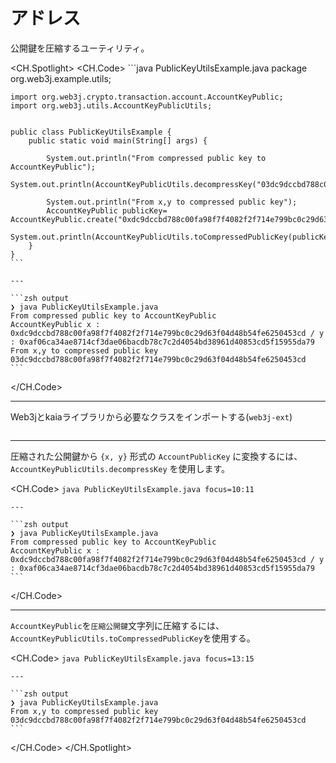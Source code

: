 # アドレス

公開鍵を圧縮するユーティリティ。

<CH.Spotlight>
  <CH.Code>
    ```java PublicKeyUtilsExample.java
    package org.web3j.example.utils;

    import org.web3j.crypto.transaction.account.AccountKeyPublic;
    import org.web3j.utils.AccountKeyPublicUtils;


    public class PublicKeyUtilsExample {
        public static void main(String[] args) {

            System.out.println("From compressed public key to AccountKeyPublic");
            System.out.println(AccountKeyPublicUtils.decompressKey("03dc9dccbd788c00fa98f7f4082f2f714e799bc0c29d63f04d48b54fe6250453cd"));

            System.out.println("From x,y to compressed public key");
            AccountKeyPublic publicKey= AccountKeyPublic.create("0xdc9dccbd788c00fa98f7f4082f2f714e799bc0c29d63f04d48b54fe6250453cd","0xaf06ca34ae8714cf3dae06bacdb78c7c2d4054bd38961d40853cd5f15955da79");
            System.out.println(AccountKeyPublicUtils.toCompressedPublicKey(publicKey.getPublicKey()));
        }
    }
    ```

    ---

    ```zsh output
    ❯ java PublicKeyUtilsExample.java
    From compressed public key to AccountKeyPublic
    AccountKeyPublic x : 0xdc9dccbd788c00fa98f7f4082f2f714e799bc0c29d63f04d48b54fe6250453cd / y : 0xaf06ca34ae8714cf3dae06bacdb78c7c2d4054bd38961d40853cd5f15955da79
    From x,y to compressed public key
    03dc9dccbd788c00fa98f7f4082f2f714e799bc0c29d63f04d48b54fe6250453cd
    ```
  </CH.Code>

  ---

  Web3jとkaiaライブラリから必要なクラスをインポートする(`web3j-ext`)

  ```java PublicKeyUtilsExample.java focus=1:4
  ```

  ---

  圧縮された公開鍵から `{x, y}` 形式の `AccountPublicKey` に変換するには、`AccountKeyPublicUtils.decompressKey` を使用します。

  <CH.Code>
    ```java PublicKeyUtilsExample.java focus=10:11
    ```

    ---

    ```zsh output
    ❯ java PublicKeyUtilsExample.java
    From compressed public key to AccountKeyPublic
    AccountKeyPublic x : 0xdc9dccbd788c00fa98f7f4082f2f714e799bc0c29d63f04d48b54fe6250453cd / y : 0xaf06ca34ae8714cf3dae06bacdb78c7c2d4054bd38961d40853cd5f15955da79
    ```
  </CH.Code>

  ---

  `AccountKeyPublic`を`圧縮公開鍵`文字列に圧縮するには、`AccountKeyPublicUtils.toCompressedPublicKey`を使用する。

  <CH.Code>
    ```java PublicKeyUtilsExample.java focus=13:15
    ```

    ---

    ```zsh output
    ❯ java PublicKeyUtilsExample.java
    From x,y to compressed public key
    03dc9dccbd788c00fa98f7f4082f2f714e799bc0c29d63f04d48b54fe6250453cd
    ```
  </CH.Code>
</CH.Spotlight>
